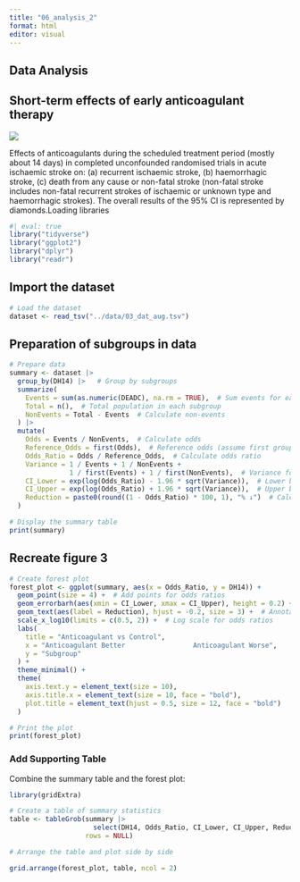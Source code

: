 ```yaml
---
title: "06_analysis_2"
format: html
editor: visual
---
```


## Data Analysis

## Short-term effects of early anticoagulant therapy

![](images/clipboard-1936709756.png)

Effects of anticoagulants during the scheduled treatment period (mostly about 14 days) in completed unconfounded randomised trials in acute ischaemic stroke on: (a) recurrent ischaemic stroke, (b) haemorrhagic stroke, (c) death from any cause or non-fatal stroke (non-fatal stroke includes non-fatal recurrent strokes of ischaemic or unknown type and haemorrhagic strokes). The overall results of the 95% CI is represented by diamonds.Loading libraries

```r

#| eval: true
library("tidyverse")
library("ggplot2")
library("dplyr")
library("readr")
```

## Import the dataset

```r

# Load the dataset
dataset <- read_tsv("../data/03_dat_aug.tsv")
```

## Preparation of subgroups in data

```r

# Prepare data
summary <- dataset |> 
  group_by(DH14) |>   # Group by subgroups
  summarize(
    Events = sum(as.numeric(DEADC), na.rm = TRUE),  # Sum events for each subgroup
    Total = n(),  # Total population in each subgroup
    NonEvents = Total - Events  # Calculate non-events
  ) |> 
  mutate(
    Odds = Events / NonEvents,  # Calculate odds
    Reference_Odds = first(Odds),  # Reference odds (assume first group is control)
    Odds_Ratio = Odds / Reference_Odds,  # Calculate odds ratio
    Variance = 1 / Events + 1 / NonEvents +
               1 / first(Events) + 1 / first(NonEvents),  # Variance for confidence intervals
    CI_Lower = exp(log(Odds_Ratio) - 1.96 * sqrt(Variance)),  # Lower bound of 95% CI
    CI_Upper = exp(log(Odds_Ratio) + 1.96 * sqrt(Variance)),  # Upper bound of 95% CI
    Reduction = paste0(round((1 - Odds_Ratio) * 100, 1), "% ↓")  # Calculate percentage reduction
  )

# Display the summary table
print(summary)
```

## Recreate figure 3

```r

# Create forest plot
forest_plot <- ggplot(summary, aes(x = Odds_Ratio, y = DH14)) +
  geom_point(size = 4) +  # Add points for odds ratios
  geom_errorbarh(aes(xmin = CI_Lower, xmax = CI_Upper), height = 0.2) +  # Add error bars
  geom_text(aes(label = Reduction), hjust = -0.2, size = 3) +  # Annotate percentage reduction
  scale_x_log10(limits = c(0.5, 2)) +  # Log scale for odds ratios
  labs(
    title = "Anticoagulant vs Control",
    x = "Anticoagulant Better                 Anticoagulant Worse",
    y = "Subgroup"
  ) +
  theme_minimal() +
  theme(
    axis.text.y = element_text(size = 10),
    axis.title.x = element_text(size = 10, face = "bold"),
    plot.title = element_text(hjust = 0.5, size = 12, face = "bold")
  )

# Print the plot
print(forest_plot)

```

### **Add Supporting Table**

Combine the summary table and the forest plot:

```r
library(gridExtra)

# Create a table of summary statistics
table <- tableGrob(summary |> 
                     select(DH14, Odds_Ratio, CI_Lower, CI_Upper, Reduction), 
                   rows = NULL)

# Arrange the table and plot side by side

grid.arrange(forest_plot, table, ncol = 2)

```
